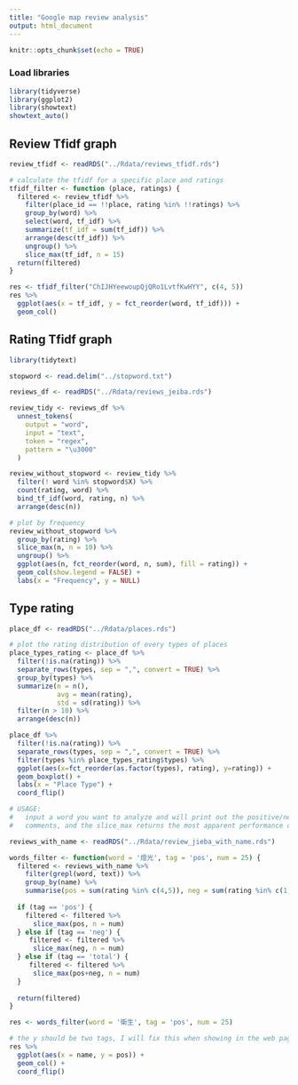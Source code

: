 ```yaml
---
title: "Google map review analysis"
output: html_document
---
```


```r
knitr::opts_chunk$set(echo = TRUE)
```

### Load libraries

```r
library(tidyverse)
library(ggplot2)
library(showtext)
showtext_auto()
```

## Review Tfidf graph

```r
review_tfidf <- readRDS("../Rdata/reviews_tfidf.rds")

# calculate the tfidf for a specific place and ratings
tfidf_filter <- function (place, ratings) {
  filtered <- review_tfidf %>%
    filter(place_id == !!place, rating %in% !!ratings) %>%
    group_by(word) %>%
    select(word, tf_idf) %>%
    summarize(tf_idf = sum(tf_idf)) %>%
    arrange(desc(tf_idf)) %>%
    ungroup() %>%
    slice_max(tf_idf, n = 15)
  return(filtered)
}

res <- tfidf_filter("ChIJHYeewoupQjQRo1LvtfKwHYY", c(4, 5))
res %>%
  ggplot(aes(x = tf_idf, y = fct_reorder(word, tf_idf))) +
  geom_col()
```

## Rating Tfidf graph

```r
library(tidytext)

stopword <- read.delim("../stopword.txt")

reviews_df <- readRDS("../Rdata/reviews_jeiba.rds")

review_tidy <- reviews_df %>%
  unnest_tokens(
    output = "word",
    input = "text",
    token = "regex",
    pattern = "\u3000"
  )

review_without_stopword <- review_tidy %>%
  filter(! word %in% stopword$X) %>%
  count(rating, word) %>%
  bind_tf_idf(word, rating, n) %>%
  arrange(desc(n))

# plot by frequency
review_without_stopword %>%
  group_by(rating) %>%
  slice_max(n, n = 10) %>%
  ungroup() %>%
  ggplot(aes(n, fct_reorder(word, n, sum), fill = rating)) +
  geom_col(show.legend = FALSE) +
  labs(x = "Frequency", y = NULL)

```

## Type rating

```r
place_df <- readRDS("../Rdata/places.rds")

# plot the rating distribution of every types of places
place_types_rating <- place_df %>%
  filter(!is.na(rating)) %>%
  separate_rows(types, sep = ",", convert = TRUE) %>%
  group_by(types) %>%
  summarize(n = n(),
            avg = mean(rating),
            std = sd(rating)) %>%
  filter(n > 10) %>%
  arrange(desc(n))

place_df %>%
  filter(!is.na(rating)) %>%
  separate_rows(types, sep = ",", convert = TRUE) %>%
  filter(types %in% place_types_rating$types) %>%
  ggplot(aes(x=fct_reorder(as.factor(types), rating), y=rating)) +
  geom_boxplot() +
  labs(x = "Place Type") +
  coord_flip()
```

```r
# USAGE:
#   input a word you want to analyze and will print out the positive/negative/total
#   comments, and the slice_max returns the most apparent performance of num places

reviews_with_name <- readRDS("../Rdata/review_jieba_with_name.rds")

words_filter <- function(word = '燈光', tag = 'pos', num = 25) {
  filtered <- reviews_with_name %>%
    filter(grepl(word, text)) %>%
    group_by(name) %>%
    summarise(pos = sum(rating %in% c(4,5)), neg = sum(rating %in% c(1,3)))
  
  if (tag == 'pos') {
    filtered <- filtered %>% 
      slice_max(pos, n = num)
  } else if (tag == 'neg') {
     filtered <- filtered %>% 
      slice_max(neg, n = num)
  } else if (tag == 'total') {
     filtered <- filtered %>% 
      slice_max(pos+neg, n = num)
  }
  
  return(filtered)
}

res <- words_filter(word = '衛生', tag = 'pos', num = 25)

# the y should be two tags, I will fix this when showing in the web page
res %>%
  ggplot(aes(x = name, y = pos)) +
  geom_col() +
  coord_flip()

```
